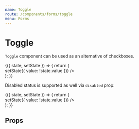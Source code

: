 ```yaml
---
name: Toggle
route: /components/forms/toggle
menu: Forms
---
```





# Toggle

`Toggle` component can be used as an alternative of checkboxes.

<Playground>
    <FormsStoryWrapper initialState={{ value: true }}>
        {({ state, setState }) => {
            return (
                <div style={{ width: 400 }}>
                    <Field label="Close the window when the process is done">
                        <Toggle
                            checked={state.value}
                            onClick={() => setState({ value: !state.value })}
                        />
                    </Field>
                </div>
            );
        }}
    </FormsStoryWrapper>
</Playground>

Disabled status is supported as well via `disabled` prop:

<Playground>
    <FormsStoryWrapper initialState={{ value: true }}>
        {({ state, setState }) => {
            return (
                <div style={{ width: 400 }}>
                    <Field label="Close the window when the process is done">
                        <Toggle
                            checked={state.value}
                            disabled={true}
                            onClick={() => setState({ value: !state.value })}
                        />
                    </Field>
                </div>
            );
        }}
    </FormsStoryWrapper>
</Playground>

## Props

<Props of={Toggle} />
